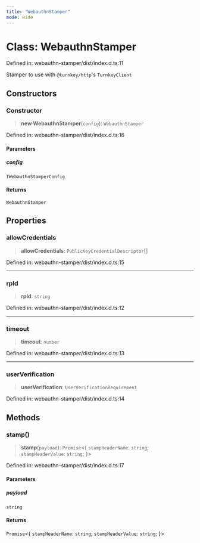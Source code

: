 ```yaml
---
title: "WebauthnStamper"
mode: wide
---
```

  
# Class: WebauthnStamper

Defined in: webauthn-stamper/dist/index.d.ts:11

Stamper to use with `@turnkey/http`'s `TurnkeyClient`

## Constructors

### Constructor

> **new WebauthnStamper**(`config`): `WebauthnStamper`

Defined in: webauthn-stamper/dist/index.d.ts:16

#### Parameters

##### config

`TWebauthnStamperConfig`

#### Returns

`WebauthnStamper`

## Properties

### allowCredentials

> **allowCredentials**: `PublicKeyCredentialDescriptor`[]

Defined in: webauthn-stamper/dist/index.d.ts:15

***

### rpId

> **rpId**: `string`

Defined in: webauthn-stamper/dist/index.d.ts:12

***

### timeout

> **timeout**: `number`

Defined in: webauthn-stamper/dist/index.d.ts:13

***

### userVerification

> **userVerification**: `UserVerificationRequirement`

Defined in: webauthn-stamper/dist/index.d.ts:14

## Methods

### stamp()

> **stamp**(`payload`): `Promise`\<\{ `stampHeaderName`: `string`; `stampHeaderValue`: `string`; \}\>

Defined in: webauthn-stamper/dist/index.d.ts:17

#### Parameters

##### payload

`string`

#### Returns

`Promise`\<\{ `stampHeaderName`: `string`; `stampHeaderValue`: `string`; \}\>

